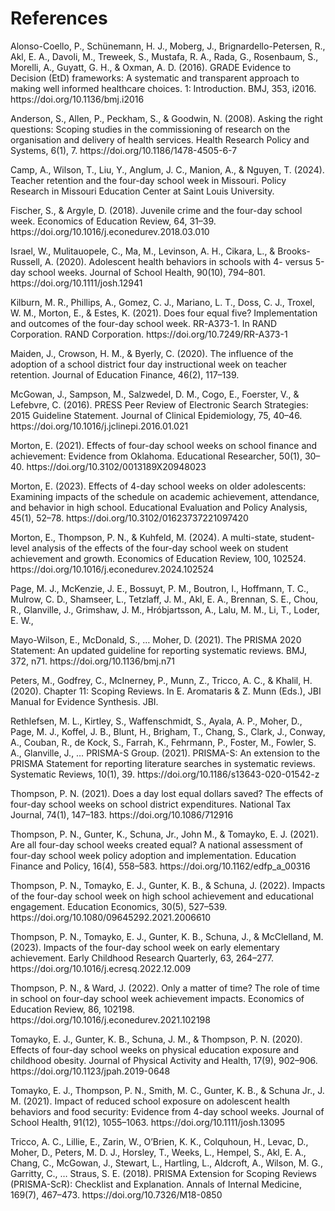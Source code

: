 # References

Alonso-Coello, P., Schünemann, H. J., Moberg, J., Brignardello-Petersen, R., Akl, E. A., Davoli, M., Treweek, S., Mustafa, R. A., Rada, G., Rosenbaum, S., Morelli, A., Guyatt, G. H., & Oxman, A. D. (2016). GRADE Evidence to Decision (EtD) frameworks: A systematic and transparent approach to making well informed healthcare choices. 1: Introduction. BMJ, 353, i2016. https://doi.org/10.1136/bmj.i2016

Anderson, S., Allen, P., Peckham, S., & Goodwin, N. (2008). Asking the right questions: Scoping studies in the commissioning of research on the organisation and delivery of health services. Health Research Policy and Systems, 6(1), 7. https://doi.org/10.1186/1478-4505-6-7

Camp, A., Wilson, T., Liu, Y., Anglum, J. C., Manion, A., & Nguyen, T. (2024). Teacher retention and the four-day school week in Missouri. Policy Research in Missouri Education Center at Saint Louis University.

Fischer, S., & Argyle, D. (2018). Juvenile crime and the four-day school week. Economics of Education Review, 64, 31–39. https://doi.org/10.1016/j.econedurev.2018.03.010

Israel, W., Mulitauopele, C., Ma, M., Levinson, A. H., Cikara, L., & Brooks-Russell, A. (2020). Adolescent health behaviors in schools with 4- versus 5-day school weeks. Journal of School Health, 90(10), 794–801. https://doi.org/10.1111/josh.12941

Kilburn, M. R., Phillips, A., Gomez, C. J., Mariano, L. T., Doss, C. J., Troxel, W. M., Morton, E., & Estes, K. (2021). Does four equal five? Implementation and outcomes of the four-day school week. RR-A373-1. In RAND Corporation. RAND Corporation. https://doi.org/10.7249/RR-A373-1

Maiden, J., Crowson, H. M., & Byerly, C. (2020). The influence of the adoption of a school district four day instructional week on teacher retention. Journal of Education Finance, 46(2), 117–139.

McGowan, J., Sampson, M., Salzwedel, D. M., Cogo, E., Foerster, V., & Lefebvre, C. (2016). PRESS Peer Review of Electronic Search Strategies: 2015 Guideline Statement. Journal of Clinical Epidemiology, 75, 40–46. https://doi.org/10.1016/j.jclinepi.2016.01.021

Morton, E. (2021). Effects of four-day school weeks on school finance and achievement: Evidence from Oklahoma. Educational Researcher, 50(1), 30–40. https://doi.org/10.3102/0013189X20948023

Morton, E. (2023). Effects of 4-day school weeks on older adolescents: Examining impacts of the schedule on academic achievement, attendance, and behavior in high school. Educational Evaluation and Policy Analysis, 45(1), 52–78. https://doi.org/10.3102/01623737221097420

Morton, E., Thompson, P. N., & Kuhfeld, M. (2024). A multi-state, student-level analysis of the effects of the four-day school week on student achievement and growth. Economics of Education Review, 100, 102524. https://doi.org/10.1016/j.econedurev.2024.102524


Page, M. J., McKenzie, J. E., Bossuyt, P. M., Boutron, I., Hoffmann, T. C., Mulrow, C. D., Shamseer, L., Tetzlaff, J. M., Akl, E. A., Brennan, S. E., Chou, R., Glanville, J., Grimshaw, J. M., Hróbjartsson, A., Lalu, M. M., Li, T., Loder, E. W., 

Mayo-Wilson, E., McDonald, S., … Moher, D. (2021). The PRISMA 2020 Statement: An updated guideline for reporting systematic reviews. BMJ, 372, n71. https://doi.org/10.1136/bmj.n71

Peters, M., Godfrey, C., McInerney, P., Munn, Z., Tricco, A. C., & Khalil, H. (2020). Chapter 11: Scoping Reviews. In E. Aromataris & Z. Munn (Eds.), JBI Manual for Evidence Synthesis. JBI.

Rethlefsen, M. L., Kirtley, S., Waffenschmidt, S., Ayala, A. P., Moher, D., Page, M. J., Koffel, J. B., Blunt, H., Brigham, T., Chang, S., Clark, J., Conway, A., Couban, R., de Kock, S., Farrah, K., Fehrmann, P., Foster, M., Fowler, S. A., Glanville, J., … PRISMA-S Group. (2021). PRISMA-S: An extension to the PRISMA Statement for reporting literature searches in systematic reviews. Systematic Reviews, 10(1), 39. https://doi.org/10.1186/s13643-020-01542-z

Thompson, P. N. (2021). Does a day lost equal dollars saved? The effects of four-day school weeks on school district expenditures. National Tax Journal, 74(1), 147–183. https://doi.org/10.1086/712916

Thompson, P. N., Gunter, K., Schuna, Jr., John M., & Tomayko, E. J. (2021). Are all four-day school weeks created equal? A national assessment of four-day school week policy adoption and implementation. Education Finance and Policy, 16(4), 558–583. https://doi.org/10.1162/edfp_a_00316

Thompson, P. N., Tomayko, E. J., Gunter, K. B., & Schuna, J. (2022). Impacts of the four-day school week on high school achievement and educational engagement. Education Economics, 30(5), 527–539. https://doi.org/10.1080/09645292.2021.2006610

Thompson, P. N., Tomayko, E. J., Gunter, K. B., Schuna, J., & McClelland, M. (2023). Impacts of the four-day school week on early elementary achievement. Early Childhood Research Quarterly, 63, 264–277. https://doi.org/10.1016/j.ecresq.2022.12.009

Thompson, P. N., & Ward, J. (2022). Only a matter of time? The role of time in school on four-day school week achievement impacts. Economics of Education Review, 86, 102198. https://doi.org/10.1016/j.econedurev.2021.102198

Tomayko, E. J., Gunter, K. B., Schuna, J. M., & Thompson, P. N. (2020). Effects of four-day school weeks on physical education exposure and childhood obesity. Journal of Physical Activity and Health, 17(9), 902–906. https://doi.org/10.1123/jpah.2019-0648

Tomayko, E. J., Thompson, P. N., Smith, M. C., Gunter, K. B., & Schuna Jr., J. M. (2021). Impact of reduced school exposure on adolescent health behaviors and food security: Evidence from 4-day school weeks. Journal of School Health, 91(12), 1055–1063. https://doi.org/10.1111/josh.13095

Tricco, A. C., Lillie, E., Zarin, W., O’Brien, K. K., Colquhoun, H., Levac, D., Moher, D., Peters, M. D. J., Horsley, T., Weeks, L., Hempel, S., Akl, E. A., Chang, C., McGowan, J., Stewart, L., Hartling, L., Aldcroft, A., Wilson, M. G., Garritty, C., … Straus, S. E. (2018). PRISMA Extension for Scoping Reviews (PRISMA-ScR): Checklist and Explanation. Annals of Internal Medicine, 169(7), 467–473. https://doi.org/10.7326/M18-0850

